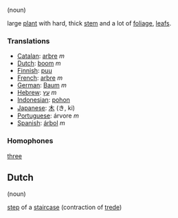 (noun)

large [[plant]] with hard, thick [[stem]] and a lot of [[foliage]], [[leaf]]s.

===Translations===

*[[Catalan]]: [[arbre]] ''m''
*[[Dutch]]: [[boom]] ''m''
*[[Finnish]]: [[puu]]
*[[French]]: [[arbre]] ''m''
*[[German]]: [[Baum]] ''m''
*[[Hebrew]]: [[עץ]] ''m''
*[[Indonesian]]: [[pohon]]
*[[Japanese]]: [[木]] (き, ki)
*[[Portuguese]]: árvore ''m''
*[[Spanish]]: [[árbol]] ''m''

===Homophones===

[[three]]

==Dutch==

(noun)

[[step]] of a [[staircase]] (contraction of [[trede]])
